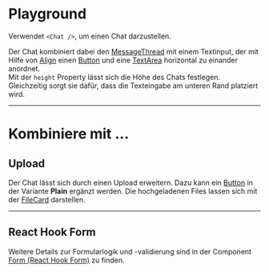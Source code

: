 # Playground

Verwendet `<Chat />`, um einen Chat darzustellen.

Der Chat kombiniert dabei den [MessageThread](/03-components/chat/message-thread) mit einem Textinput, der mit Hilfe von [Align](/03-components/structure/align) einen [Button](/03-components/actions/button) und eine [TextArea](/03-components/form-controls/text-area) horizontal zu einander anordnet.  
Mit der `height` Property lässt sich die Höhe des Chats festlegen. Gleichzeitig sorgt sie dafür, dass die Texteingabe am unteren Rand platziert wird.

<LiveCodeEditor />

---

# Kombiniere mit ...

## Upload

Der Chat lässt sich durch einen Upload erweitern. Dazu kann ein [Button](/03-components/actions/button) in der Variante **Plain** ergänzt werden. Die hochgeladenen Files lassen sich mit der [FileCard](/03-components/upload/file-card) darstellen.

<LiveCodeEditor example="upload" editorCollapsed />

---

## React Hook Form

Weitere Details zur Formularlogik und -validierung sind in der Component [Form (React Hook Form)](/03-components/form-controls/form-react-hook-form) zu finden.

<LiveCodeEditor example="form" editorCollapsed />
